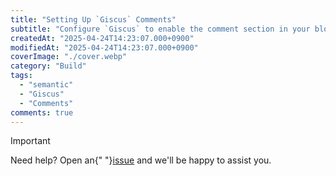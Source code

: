 ```yaml
---
title: "Setting Up `Giscus` Comments"
subtitle: "Configure `Giscus` to enable the comment section in your blog."
createdAt: "2025-04-24T14:23:07.000+0900"
modifiedAt: "2025-04-24T14:23:07.000+0900"
coverImage: "./cover.webp"
category: "Build"
tags:
  - "semantic"
  - "Giscus"
  - "Comments"
comments: true
---
```


> [!IMPORTANT]
> Need help? Open an{" "}<a href="https://github.com/nylon-bricks/semantic/issues" target="_blank" rel="noopener noreferrer">issue</a> and we'll be happy to assist you.
